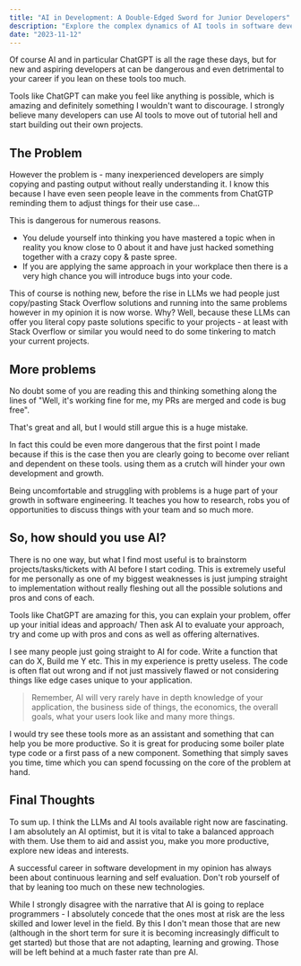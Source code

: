 ```yaml
---
title: "AI in Development: A Double-Edged Sword for Junior Developers"
description: "Explore the complex dynamics of AI tools in software development, focusing on their impact on junior developers. This post delves into the benefits and risks of AI reliance, offering insights on using these tools to enhance, not hinder, professional growth and learning."
date: "2023-11-12"
---
```


Of course AI and in particular ChatGPT is all the rage these days, but for new and aspiring developers at can be dangerous and even detrimental to your career if you lean on these tools too much.

Tools like ChatGPT can make you feel like anything is possible, which is amazing and definitely something I wouldn't want to discourage. I strongly believe many developers can use AI tools to move out of tutorial hell and start building out their own projects.

## The Problem

However the problem is - many inexperienced developers are simply copying and pasting output without really understanding it. I know this because I have even seen people leave in the comments from ChatGTP reminding them to adjust things for their use case...

This is dangerous for numerous reasons.

- You delude yourself into thinking you have mastered a topic when in reality you know close to 0 about it and have just hacked something together with a crazy copy & paste spree.
- If you are applying the same approach in your workplace then there is a very high chance you will introduce bugs into your code.

This of course is nothing new, before the rise in LLMs we had people just copy/pasting Stack Overflow solutions and running into the same problems however in my opinion it is now worse. Why? Well, because these LLMs can offer you literal copy paste solutions specific to your projects - at least with Stack Overflow or similar you would need to do some tinkering to match your current projects.

## More problems

No doubt some of you are reading this and thinking something along the lines of "Well, it's working fine for me, my PRs are merged and code is bug free".

That's great and all, but I would still argue this is a huge mistake.

In fact this could be even more dangerous that the first point I made because if this is the case then you are clearly going to become over reliant and dependent on these tools. using them as a crutch will hinder your own development and growth.

Being uncomfortable and struggling with problems is a huge part of your growth in software engineering. It teaches you how to research, robs you of opportunities to discuss things with your team and so much more.

## So, how should you use AI?

There is no one way, but what I find most useful is to brainstorm projects/tasks/tickets with AI before I start coding. This is extremely useful for me personally as one of my biggest weaknesses is just jumping straight to implementation without really fleshing out all the possible solutions and pros and cons of each.

Tools like ChatGPT are amazing for this, you can explain your problem, offer up your initial ideas and approach/ Then ask AI to evaluate your approach, try and come up with pros and cons as well as offering alternatives.

I see many people just going straight to AI for code. Write a function that can do X, Build me Y etc. This in my experience is pretty useless. The code is often flat out wrong and if not just massively flawed or not considering things like edge cases unique to your application.

> Remember, AI will very rarely have in depth knowledge of your application, the business side of things, the economics, the overall goals, what your users look like and many more things.

I would try see these tools more as an assistant and something that can help you be more productive. So it is great for producing some boiler plate type code or a first pass of a new component. Something that simply saves you time, time which you can spend focussing on the core of the problem at hand.

## Final Thoughts

To sum up. I think the LLMs and AI tools available right now are fascinating. I am absolutely an AI optimist, but it is vital to take a balanced approach with them. Use them to aid and assist you, make you more productive, explore new ideas and interests.

A successful career in software development in my opinion has always been about continuous learning and self evaluation. Don't rob yourself of that by leaning too much on these new technologies.

While I strongly disagree with the narrative that AI is going to replace programmers - I absolutely concede that the ones most at risk are the less skilled and lower level in the field. By this I don't mean those that are new (although in the short term for sure it is becoming increasingly difficult to get started) but those that are not adapting, learning and growing. Those will be left behind at a much faster rate than pre AI.
